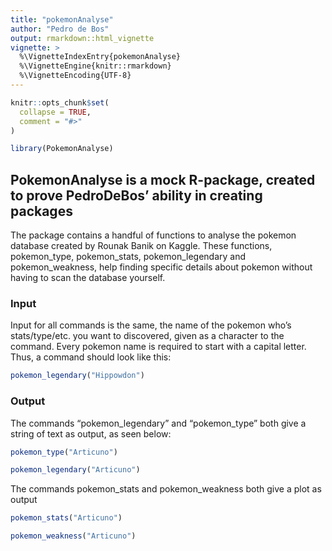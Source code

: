 ```yaml
---
title: "pokemonAnalyse"
author: "Pedro de Bos"
output: rmarkdown::html_vignette
vignette: >
  %\VignetteIndexEntry{pokemonAnalyse}
  %\VignetteEngine{knitr::rmarkdown}
  %\VignetteEncoding{UTF-8}
---
```


```r
knitr::opts_chunk$set(
  collapse = TRUE,
  comment = "#>"
)
```

```r
library(PokemonAnalyse)
```

## PokemonAnalyse is a mock R-package, created to prove PedroDeBos' ability in creating packages

The package contains a handful of functions to analyse the pokemon database created by Rounak Banik on Kaggle. These functions, pokemon_type, pokemon_stats, pokemon_legendary and pokemon_weakness, help finding specific details about pokemon without having to scan the database yourself.


### Input

Input for all commands is the same, the name of the pokemon who's stats/type/etc. you want to discovered, given as a character to the command. Every pokemon name is required to start with a capital letter. Thus, a command should look like this:

```r
pokemon_legendary("Hippowdon")
```

### Output

The commands "pokemon_legendary" and "pokemon_type" both give a string of text as output, as seen below:

```r
pokemon_type("Articuno")

pokemon_legendary("Articuno")
```

The commands pokemon_stats and pokemon_weakness both give a plot as output

```r
pokemon_stats("Articuno")

pokemon_weakness("Articuno")
```



